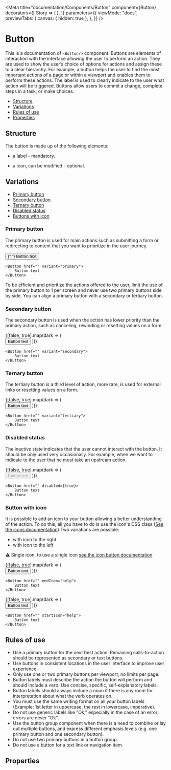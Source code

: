 <!--- Button.stories.mdx 
--->


<Meta
    title="documentation/Components/Button"
    component={Button}
    decorators={[
        Story => (
            <StoryProvider dark={useDarkMode()}>
                <Story />
            </StoryProvider>
        ),
    ]}
    parameters={{
        viewMode: "docs",
        previewTabs: {
            canvas: { hidden: true },
        },
    }}
/>

# Button

This is a documentation of `<Button/>` component.
Buttons are elements of interaction with the interface allowing the user to perform an action.
They are used to show the user’s choice of options for actions and assign these to a clear hierarchy.
For example, a button helps the user to find the most important actions of a page or within a viewport and enables
them to perform these actions. The label is used to clearly indicate to the user what action will be triggered.
Buttons allow users to commit a change, complete steps in a task, or make choices.

-   [Structure](#structure)
-   [Variations](#variations)
-   [Rules of use](#rules-of-use)
-   [Properties](#properties)

## Structure

The button is made up of the following elements:

-   a label - mandatory.

-   a icon, can be modified - optional.

## Variations

-   [Primary button](#primary-button)
-   [Secondary button](#secondary-button)
-   [Ternary button](#tertiary-button)
-   [Disabled status](#disabled-status)
-   [Buttons with icon](#buttons-with-icon)

### Primary button

The primary button is used for main actions such as submitting a form or redirecting to content that you want to prioritize in the user journey.

<Canvas>
    <Story name="Primary button">
        <div className={css({ "margin": 20 })} />
        <Button href="" variant="primary">
            {" "}
            Button text
        </Button>
    </Story>
</Canvas>

```tsx
<Button href="" variant="primary">
    Button text
</Button>
```

To be efficient and prioritize the actions offered to the user, limit the use of the primary button to 1 per screen
and never use two primary buttons side by side. You can align a primary button with a secondary or tertiary button.

### Secondary button

The secondary button is used when the action has lower priority than the primary action,
such as canceling, rewinding or resetting values ​​on a form.

<Canvas>
    <Story name="Secondary button">
        {[false, true].map(dark => (
            <Fragment key={dark}>
                <div className={css({ "margin": 20 })} />
                <StoryProvider dark={dark}>
                    <Button href="" variant="secondary">
                        Button text
                    </Button>
                </StoryProvider>
            </Fragment>
        ))}
    </Story>
</Canvas>

```tsx
<Button href="" variant="secondary">
    Button text
</Button>
```

### Ternary button

The tertiary button is a third level of action, more rare,
is used for external links or resetting values ​​on a form.

<Canvas>
    <Story name="Ternary button">
        {[false, true].map(dark => (
            <Fragment key={dark}>
                <div className={css({ "margin": 20 })} />
                <StoryProvider dark={dark}>
                    <Button href="" variant="tertiary">
                        Button text
                    </Button>
                </StoryProvider>
            </Fragment>
        ))}
    </Story>
</Canvas>

```tsx
<Button href="" variant="tertiary">
    Button text
</Button>
```

### Disabled status

The inactive state indicates that the user cannot interact with the button.
It should be only used very occasionally. For example, when we want to indicate
to the user that he must take an upstream action.

<Canvas>
    <Story name=" Disabled status">
        {[false, true].map(dark => (
            <Fragment key={dark}>
                <StoryProvider dark={dark}>
                    <div className={css({ "margin": 20 })} />
                    <Button href="" disabled={true}>
                        Button text
                    </Button>
                </StoryProvider>
            </Fragment>
        ))}
    </Story>
</Canvas>

```tsx
<Button href="" disabled={true}>
    Button text
</Button>
```

### Button with icon

It is possible to add an icon to your button allowing a better understanding of the action.
To do this, all you have to do is use the icon's CSS class ([See the icons documentation](...))
Two variations are possible:

-   with icon to the right
-   with icon to the left

⚠️ Single icon, to use a single icon [see the icon button documentation](...)

<Canvas>
    <Story name="Button with right icon">
        {[false, true].map(dark => (
            <Fragment key={dark}>
                <div className={css({ "margin": 20 })} />
                <StoryProvider dark={dark}>
                    <Button href="" endIcon="help">
                        Button text
                    </Button>
                </StoryProvider>
            </Fragment>
        ))}
    </Story>
</Canvas>

```tsx
<Button href="" endIcon="help">
    Button text
</Button>
```

<Canvas>
    <Story name="Button with left icon">
        {[false, true].map(dark => (
            <Fragment key={dark}>
                <div className={css({ "margin": 20 })} />
                <StoryProvider dark={dark}>
                    <Button href="" startIcon="help">
                        Button text
                    </Button>
                </StoryProvider>
            </Fragment>
        ))}
    </Story>
</Canvas>

```tsx
<Button href="" startIcon="help">
    Button text
</Button>
```

## Rules of use

-   Use a primary button for the next best action. Remaining calls-to-action should be represented as secondary or text buttons.
-   Use buttons in consistent locations in the user interface to improve user experience.
-   Only use one or two primary buttons per viewport, no limits per page.
-   Button labels must describe the action the button will perform and should include a verb. Use concise, specific, self-explanatory labels.
-   Button labels should always include a noun if there is any room for interpretation about what the verb operates on.
-   You must use the same writing format on all your button labels (Example: 1st letter in uppercase, the rest in lowercase, imperative).
-   Do not use generic labels like "Ok," especially in the case of an error; errors are never "Ok".
-   Use the button group component when there is a need to combine or lay out multiple buttons, and express different emphasis levels (e.g. one primary button and one secondary button).
-   Do not use two primary buttons in a button group.
-   Do not use a button for a text link or navigation item.

## Properties

<ArgsTable of={Button} />
